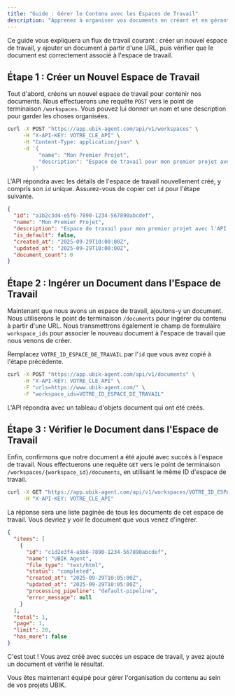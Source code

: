 ```yaml
---
title: "Guide : Gérer le Contenu avec les Espaces de Travail"
description: "Apprenez à organiser vos documents en créant et en gérant des espaces de travail avec l'API UBIK."
---
```


Ce guide vous expliquera un flux de travail courant : créer un nouvel espace de travail, y ajouter un document à partir d'une URL, puis vérifier que le document est correctement associé à l'espace de travail.

## Étape 1 : Créer un Nouvel Espace de Travail

Tout d'abord, créons un nouvel espace de travail pour contenir nos documents. Nous effectuerons une requête `POST` vers le point de terminaison `/workspaces`. Vous pouvez lui donner un nom et une description pour garder les choses organisées.

```bash
curl -X POST "https://app.ubik-agent.com/api/v1/workspaces" \
     -H "X-API-KEY: VOTRE_CLE_API" \
     -H "Content-Type: application/json" \
     -d '{
          "name": "Mon Premier Projet",
          "description": "Espace de travail pour mon premier projet avec l'API UBIK."
        }'
```

L'API répondra avec les détails de l'espace de travail nouvellement créé, y compris son `id` unique. Assurez-vous de copier cet `id` pour l'étape suivante.

```json
{
  "id": "a1b2c3d4-e5f6-7890-1234-567890abcdef",
  "name": "Mon Premier Projet",
  "description": "Espace de travail pour mon premier projet avec l'API UBIK.",
  "is_default": false,
  "created_at": "2025-09-29T10:00:00Z",
  "updated_at": "2025-09-29T10:00:00Z",
  "document_count": 0
}
```

## Étape 2 : Ingérer un Document dans l'Espace de Travail

Maintenant que nous avons un espace de travail, ajoutons-y un document. Nous utiliserons le point de terminaison `/documents` pour ingérer du contenu à partir d'une URL. Nous transmettrons également le champ de formulaire `workspace_ids` pour associer le nouveau document à l'espace de travail que nous venons de créer.

Remplacez `VOTRE_ID_ESPACE_DE_TRAVAIL` par l'`id` que vous avez copié à l'étape précédente.

```bash
curl -X POST "https://app.ubik-agent.com/api/v1/documents" \
     -H "X-API-KEY: VOTRE_CLE_API" \
     -F "urls=https://www.ubik-agent.com/" \
     -F "workspace_ids=VOTRE_ID_ESPACE_DE_TRAVAIL"
```

L'API répondra avec un tableau d'objets document qui ont été créés.

## Étape 3 : Vérifier le Document dans l'Espace de Travail

Enfin, confirmons que notre document a été ajouté avec succès à l'espace de travail. Nous effectuerons une requête `GET` vers le point de terminaison `/workspaces/{workspace_id}/documents`, en utilisant le même ID d'espace de travail.

```bash
curl -X GET "https://app.ubik-agent.com/api/v1/workspaces/VOTRE_ID_ESPACE_DE_TRAVAIL/documents" \
     -H "X-API-KEY: VOTRE_CLE_API"
```

La réponse sera une liste paginée de tous les documents de cet espace de travail. Vous devriez y voir le document que vous venez d'ingérer.

```json
{
  "items": [
    {
      "id": "c1d2e3f4-a5b6-7890-1234-567890abcdef",
      "name": "UBIK Agent",
      "file_type": "text/html",
      "status": "completed",
      "created_at": "2025-09-29T10:05:00Z",
      "updated_at": "2025-09-29T10:05:00Z",
      "processing_pipeline": "default-pipeline",
      "error_message": null
    }
  ],
  "total": 1,
  "page": 1,
  "limit": 20,
  "has_more": false
}
```

<Check>
C'est tout ! Vous avez créé avec succès un espace de travail, y avez ajouté un document et vérifié le résultat.
</Check>

Vous êtes maintenant équipé pour gérer l'organisation du contenu au sein de vos projets UBIK.
